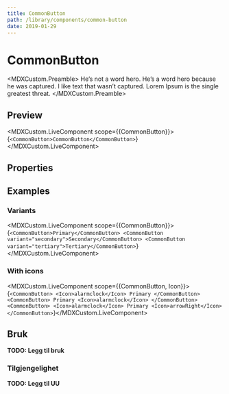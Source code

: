 ```yaml
---
title: CommonButton
path: /library/components/common-button
date: 2019-01-29
---
```



# CommonButton

<MDXCustom.Preamble>
  He’s not a word hero. He’s a word hero because he was captured. I like text that wasn’t captured. Lorem Ipsum is the
  single greatest threat.
</MDXCustom.Preamble>

## Preview

<MDXCustom.LiveComponent scope={{CommonButton}}>{`<CommonButton>CommonButton</CommonButton>`}</MDXCustom.LiveComponent>

## Properties

## Examples

### Variants

<MDXCustom.LiveComponent scope={{CommonButton}}>{`
  <CommonButton>Primary</CommonButton>
  <CommonButton variant="secondary">Secondary</CommonButton>
  <CommonButton variant="tertiary">Tertiary</CommonButton>
`}</MDXCustom.LiveComponent>

### With icons

<MDXCustom.LiveComponent scope={{CommonButton, Icon}}>{`
  <CommonButton>
    <Icon>alarmclock</Icon>
    Primary
  </CommonButton>
  <CommonButton>
    Primary
    <Icon>alarmclock</Icon>
  </CommonButton>
  <CommonButton>
    <Icon>alarmclock</Icon>
    Primary
    <Icon>arrowRight</Icon>
  </CommonButton>
`}</MDXCustom.LiveComponent>

## Bruk

**TODO: Legg til bruk**

### Tilgjengelighet

**TODO: Legg til UU**

